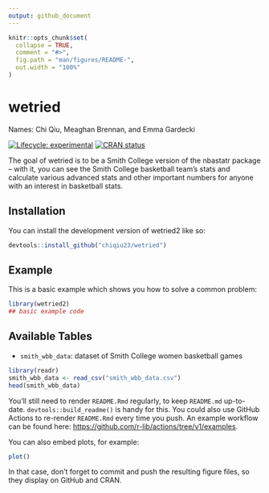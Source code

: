 ```yaml
---
output: github_document
---
```


<!-- README.md is generated from README.Rmd. Please edit that file -->

```r
knitr::opts_chunk$set(
  collapse = TRUE,
  comment = "#>",
  fig.path = "man/figures/README-",
  out.width = "100%"
)
```

# wetried 

Names: Chi Qiu, Meaghan Brennan, and Emma Gardecki

<!-- badges: start -->
[![Lifecycle: experimental](https://img.shields.io/badge/lifecycle-experimental-orange.svg)](https://lifecycle.r-lib.org/articles/stages.html#experimental)
[![CRAN status](https://www.r-pkg.org/badges/version/wetried2)](https://CRAN.R-project.org/package=wetried2)
<!-- badges: end -->

The goal of wetried is to be a Smith College version of the nbastatr package -- with it, you can see the Smith College basketball team's stats and calculate various advanced stats and other important numbers for anyone with an interest in basketball stats.

## Installation

You can install the development version of wetried2 like so:

``` r
devtools::install_github("chiqiu23/wetried")
```

## Example

This is a basic example which shows you how to solve a common problem:

```r
library(wetried2)
## basic example code
```

## Available Tables

-   `smith_wbb_data`: dataset of Smith College women basketball games

```r
library(readr)
smith_wbb_data <- read_csv("smith_wbb_data.csv")
head(smith_wbb_data)
```

You'll still need to render `README.Rmd` regularly, to keep `README.md` up-to-date. `devtools::build_readme()` is handy for this. You could also use GitHub Actions to re-render `README.Rmd` every time you push. An example workflow can be found here: <https://github.com/r-lib/actions/tree/v1/examples>.

You can also embed plots, for example:

```r
plot()
```

In that case, don't forget to commit and push the resulting figure files, so they display on GitHub and CRAN.
